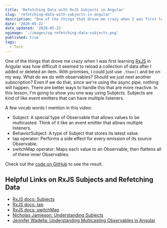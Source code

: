 ```yaml
---
title: 'Refetching Data with RxJS Subjects in Angular'
slug: 'refetching-data-with-subjects-in-angular'
description: "One of the things that drove me crazy when I was first learning RxJS in Angular was how difficult it seemed to reload a collection after I added or deleted an item. With promises, we could just use .then(), but what do we do with observables? In this lesson, I'm going to show you one way using RxJS Subjects."
date: '2020-05-22'
date_updated: '2020-05-22'
ogimage: './images/og-refetching-data-subjects.png'
published: true
tags:
  - Tech
---
```



One of the things that drove me crazy when I was first learning [RxJS](https://rxjs.dev/) in Angular was how difficult it seemed to reload a collection of data after I added or deleted an item. With promises, I could just use `.then()` and be on my way. What do we do with observables? Should we just nest another subscription? Even if we do that, since we're using the async pipe, nothing will happen. There are better ways to handle this that are more reactive. In this lesson, I'm going to show you one way using Subjects. Subjects are kind of like event emitters that can have multiple listeners.

<Egghead url="https://egghead.io/lessons/angular-refetching-data-with-subjects-in-angular/embed?pl=angular-basics-888f" />

A few vocab words I mention in this video:

- Subject: A special type of Observable that allows values to be multicasted. Think of it like an event emitter that allows multiple listeners.
- BehaviorSubject: A type of Subject that stores its latest value.
- tap operator: Performs a side effect for every emission of its source Observable.
- switchMap operator: Maps each value to an Observable, then flattens all of these inner Observables.

Check out the [code on GitHub](https://github.com/samjulien/egghead-angular/tree/refetching-with-subjects) to see the result.

## Helpful Links on RxJS Subjects and Refetching Data

- [RxJS docs: Subjects](https://rxjs.dev/guide/subject)
- [RxJS docs: tap](https://rxjs.dev/api/operators/tap)
- [RxJS docs: switchMap](https://rxjs.dev/api/operators/switchMap)
- [Nicholas Jamieson: Understanding Subjects](https://medium.com/angular-in-depth/rxjs-understanding-subjects-5c585188c3e1)
- [Jennifer Wadella: Understanding Multicasting Observables in Angular](https://dev.to/bitovi/understanding-multicasting-observables-in-angular-2371)
